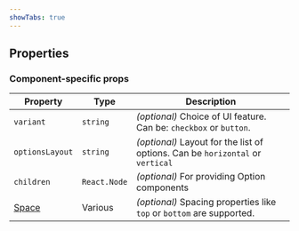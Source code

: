 ```yaml
---
showTabs: true
---
```



## Properties

<DataValueReadwriteProperties type="Array<number | string>" />

### Component-specific props

| Property                                    | Type         | Description                                                                    |
| ------------------------------------------- | ------------ | ------------------------------------------------------------------------------ |
| `variant`                                   | `string`     | _(optional)_ Choice of UI feature. Can be: `checkbox` or `button`.             |
| `optionsLayout`                             | `string`     | _(optional)_ Layout for the list of options. Can be `horizontal` or `vertical` |
| `children`                                  | `React.Node` | _(optional)_ For providing Option components                                   |
| [Space](/uilib/components/space/properties) | Various      | _(optional)_ Spacing properties like `top` or `bottom` are supported.          |
